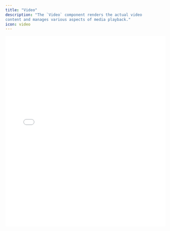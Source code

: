 ```yaml
---
title: "Video" 
description: "The `Video` component renders the actual video
content and manages various aspects of media playback."
icon: video
---
```


<iframe
  src={`https://ui-kit-docs-embed.vercel.app/player/video`}
  height="600px"
  width="100%"
  frameBorder="0"
  allowFullScreen
  allow="autoplay; encrypted-media; fullscreen; picture-in-picture; display-capture; camera; microphone"
  style={{
    borderRadius: 10,
    backgroundColor: "black",
  }}
/>

#### Features

- Synchronizes state with the HTML5 video element
- Keyboard hotkeys (`←`/`→` to seek, `K` to pause, `M` to toggle mute, `F`
  fullscreen, `I` picture-in-picture)
- Adheres to [WAI-ARIA](https://w3c.github.io/aria/) design patterns

### Anatomy

Import the components and piece the parts together.

```tsx
import * as Player from "@livepeer/react/player";

export default () => (
  <Player.Root>
    <Player.Video />
  </Player.Root>
);
```

## Props

The component accepts most props suitable for a HTML5 `video` tag, except for
`src`, `poster`, `autoPlay`, and `preload`, which are managed internally or
provided explicitly through props.

### `poster`

Optional. Controls the poster source. By default, it uses the thumbnail from the
`Root` src input. Set to `null` to disable the default poster image from the
`Root` src.

### `hlsConfig`

Optional. Controls the HLS.js config. By default, it adds JWT or Access Token
headers to HLS segment requests.

## Data Attributes

### `data-livepeer-video`

Serves to identify the component's role within the Player.

### `data-livepeer-source-type`

Indicates the type of the current source, such as "none" when there's no source,
or other types based on the media being played.

This can be of the type: `"audio" | "video" | "hls" | "webrtc" | "none"`
